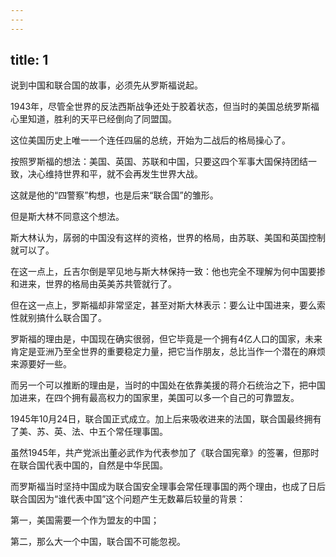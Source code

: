 ```yaml
---
---
---
```

title: 1
---



说到中国和联合国的故事，必须先从罗斯福说起。

1943年，尽管全世界的反法西斯战争还处于胶着状态，但当时的美国总统罗斯福心里知道，胜利的天平已经倒向了同盟国。

这位美国历史上唯一一个连任四届的总统，开始为二战后的格局操心了。

按照罗斯福的想法：美国、英国、苏联和中国，只要这四个军事大国保持团结一致，决心维持世界和平，就不会再发生世界大战。

这就是他的“四警察”构想，也是后来“联合国”的雏形。

但是斯大林不同意这个想法。

斯大林认为，孱弱的中国没有这样的资格，世界的格局，由苏联、美国和英国控制就可以了。

在这一点上，丘吉尔倒是罕见地与斯大林保持一致：他也完全不理解为何中国要掺和进来，世界的格局由英美苏共管就行了。

但在这一点上，罗斯福却非常坚定，甚至对斯大林表示：要么让中国进来，要么索性就别搞什么联合国了。

罗斯福的理由是，中国现在确实很弱，但它毕竟是一个拥有4亿人口的国家，未来肯定是亚洲乃至全世界的重要稳定力量，把它当作朋友，总比当作一个潜在的麻烦来源要好一些。

而另一个可以推断的理由是，当时的中国处在依靠美援的蒋介石统治之下，把中国加进来，在四个拥有最高权力的国家里，美国可以多一个自己的可靠盟友。

1945年10月24日，联合国正式成立。加上后来吸收进来的法国，联合国最终拥有了美、苏、英、法、中五个常任理事国。

虽然1945年，共产党派出董必武作为代表参加了《联合国宪章》的签署，但那时在联合国代表中国的，自然是中华民国。

而罗斯福当时坚持中国成为联合国安全理事会常任理事国的两个理由，也成了日后联合国因为“谁代表中国”这个问题产生无数幕后较量的背景：

第一，美国需要一个作为盟友的中国；

第二，那么大一个中国，联合国不可能忽视。